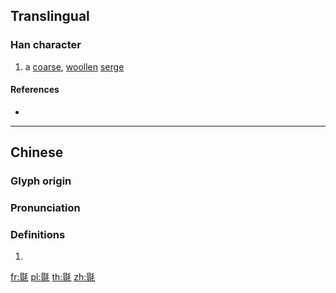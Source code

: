 {{character info/new}}
==Translingual==

===Han character===
{{Han char|rn=82|rad=毛|as=10|sn=14|four=62114|canj=AMHQU|ids=⿰𦐇毛}}

# a [[coarse]], [[woollen]] [[serge]]

====References====
* {{Han ref|kx=0595.190|dkj=16921|dj=0986.450|hdz=32003.070|uh=6BFE|ud=27646|bh=E26B|bd=57963}}

----

==Chinese==
{{zh-forms}}

===Glyph origin===
{{Han etym}}

===Pronunciation===
{{zh-pron
|m=tà
|c=taap3
|mc=y
|oc=y
|ma=
|cat=n
}}

===Definitions===
{{zh-hanzi}}

# {{rfdef|lang=zh}}

[[fr:毾]]
[[pl:毾]]
[[th:毾]]
[[zh:毾]]